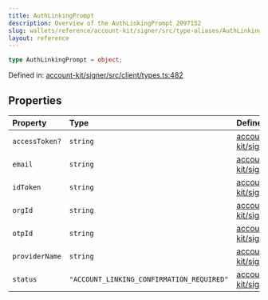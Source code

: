 ```yaml
---
title: AuthLinkingPrompt
description: Overview of the AuthLinkingPrompt 2097152
slug: wallets/reference/account-kit/signer/src/type-aliases/AuthLinkingPrompt
layout: reference
---
```


```ts
type AuthLinkingPrompt = object;
```

Defined in: [account-kit/signer/src/client/types.ts:482](https://github.com/alchemyplatform/aa-sdk/blob/923a52171f7246172caf350853843e6680197da9/account-kit/signer/src/client/types.ts#L482)

## Properties

| Property                               | Type                                      | Defined in                                                                                                                                                                        |
| :------------------------------------- | :---------------------------------------- | :-------------------------------------------------------------------------------------------------------------------------------------------------------------------------------- |
| <a id="accesstoken" /> `accessToken?`  | `string`                                  | [account-kit/signer/src/client/types.ts:485](https://github.com/alchemyplatform/aa-sdk/blob/923a52171f7246172caf350853843e6680197da9/account-kit/signer/src/client/types.ts#L485) |
| <a id="email" /> `email`               | `string`                                  | [account-kit/signer/src/client/types.ts:486](https://github.com/alchemyplatform/aa-sdk/blob/923a52171f7246172caf350853843e6680197da9/account-kit/signer/src/client/types.ts#L486) |
| <a id="idtoken" /> `idToken`           | `string`                                  | [account-kit/signer/src/client/types.ts:484](https://github.com/alchemyplatform/aa-sdk/blob/923a52171f7246172caf350853843e6680197da9/account-kit/signer/src/client/types.ts#L484) |
| <a id="orgid" /> `orgId`               | `string`                                  | [account-kit/signer/src/client/types.ts:489](https://github.com/alchemyplatform/aa-sdk/blob/923a52171f7246172caf350853843e6680197da9/account-kit/signer/src/client/types.ts#L489) |
| <a id="otpid" /> `otpId`               | `string`                                  | [account-kit/signer/src/client/types.ts:488](https://github.com/alchemyplatform/aa-sdk/blob/923a52171f7246172caf350853843e6680197da9/account-kit/signer/src/client/types.ts#L488) |
| <a id="providername" /> `providerName` | `string`                                  | [account-kit/signer/src/client/types.ts:487](https://github.com/alchemyplatform/aa-sdk/blob/923a52171f7246172caf350853843e6680197da9/account-kit/signer/src/client/types.ts#L487) |
| <a id="status" /> `status`             | `"ACCOUNT_LINKING_CONFIRMATION_REQUIRED"` | [account-kit/signer/src/client/types.ts:483](https://github.com/alchemyplatform/aa-sdk/blob/923a52171f7246172caf350853843e6680197da9/account-kit/signer/src/client/types.ts#L483) |

